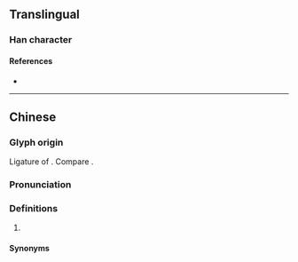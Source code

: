 {{character info}}
==Translingual==

===Han character===
{{Han char|rn=38|rad=女|as=10|sn=13|four=|canj=MFMWV|ids=⿱不要}}

====References====
* {{Han ref|kx=0269.181|hdz=21071.130|uh=5AD1|ud=23249}}

----

==Chinese==
{{zh-forms}}

===Glyph origin===
Ligature of {{zh-m|*不要}}. Compare {{cog|wuu|𧟰}}.

===Pronunciation===
{{zh-pron
|m=báo,biáo
|c=biu3
|m-s=biao4
|dg=бо1
|cat=
}}

===Definitions===
{{zh-hanzi}}

# {{lb|zh|regional}} {{contraction of|zh|不要|t=do not}}

====Synonyms====
{{zh-dial|別}}